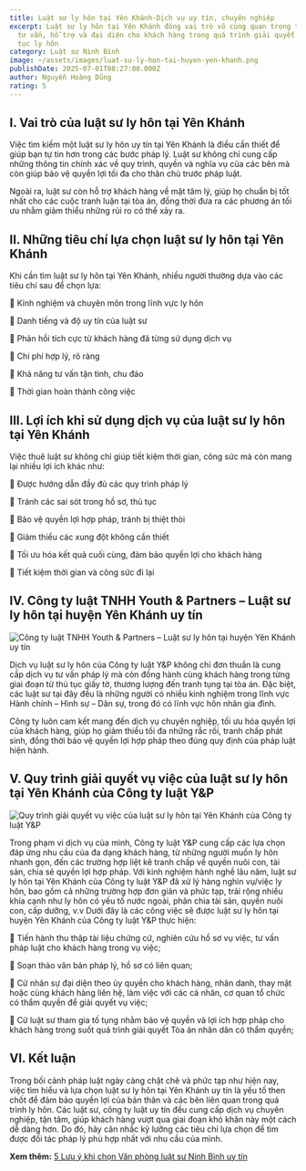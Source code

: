 ```yaml
---
title: Luật sư ly hôn tại Yên Khánh-Dịch vụ uy tín, chuyên nghiệp
excerpt: Luật sư ly hôn tại Yên Khánh đóng vai trò vô cùng quan trọng trong việc
  tư vấn, hỗ trợ và đại diện cho khách hàng trong quá trình giải quyết các thủ
  tục ly hôn
category: Luật sư Ninh Bình
image: ~/assets/images/luat-su-ly-hon-tai-huyen-yen-khanh.png
publishDate: 2025-07-01T08:27:00.000Z
author: Nguyễn Hoàng Dũng
rating: 5
---
```

## I.	Vai trò của luật sư ly hôn tại Yên Khánh

Việc tìm kiếm một luật sư ly hôn uy tín tại Yên Khánh là điều cần thiết để giúp bạn tự tin hơn trong các bước pháp lý. Luật sư không chỉ cung cấp những thông tin chính xác về quy trình, quyền và nghĩa vụ của các bên mà còn giúp bảo vệ quyền lợi tối đa cho thân chủ trước pháp luật.

Ngoài ra, luật sư còn hỗ trợ khách hàng về mặt tâm lý, giúp họ chuẩn bị tốt nhất cho các cuộc tranh luận tại tòa án, đồng thời đưa ra các phương án tối ưu nhằm giảm thiểu những rủi ro có thể xảy ra.

## II.	Những tiêu chí lựa chọn luật sư ly hôn tại Yên Khánh

Khi cần tìm luật sư ly hôn tại Yên Khánh, nhiều người thường dựa vào các tiêu chí sau để chọn lựa:

	Kinh nghiệm và chuyên môn trong lĩnh vực ly hôn

	Danh tiếng và độ uy tín của luật sư

	Phản hồi tích cực từ khách hàng đã từng sử dụng dịch vụ

	Chi phí hợp lý, rõ ràng

	Khả năng tư vấn tận tình, chu đáo

	Thời gian hoàn thành công việc

## III.	Lợi ích khi sử dụng dịch vụ của luật sư ly hôn tại Yên Khánh

Việc thuê luật sư không chỉ giúp tiết kiệm thời gian, công sức mà còn mang lại nhiều lợi ích khác như:

	Được hướng dẫn đầy đủ các quy trình pháp lý

	Tránh các sai sót trong hồ sơ, thủ tục

	Bảo vệ quyền lợi hợp pháp, tránh bị thiệt thòi

	Giảm thiểu các xung đột không cần thiết

	Tối ưu hóa kết quả cuối cùng, đảm bảo quyền lợi cho khách hàng

	Tiết kiệm thời gian và công sức đi lại

## IV.	Công ty luật TNHH Youth & Partners – Luật sư ly hôn tại huyện Yên Khánh uy tín

 

![Công ty luật TNHH Youth & Partners – Luật sư ly hôn tại huyện Yên Khánh uy tín](~/assets/images/cong-ty-luat-tnhh-youth-and-artners-luat-su-ly-hon-tai-huyen-yen-khanh-uy-tin.jpg "Công ty luật TNHH Youth & Partners – Luật sư ly hôn tại huyện Yên Khánh uy tín")

Dịch vụ luật sư ly hôn của Công ty luật Y&P không chỉ đơn thuần là cung cấp dịch vụ tư vấn pháp lý mà còn đồng hành cùng khách hàng trong từng giai đoạn từ thủ tục giấy tờ, thương lượng đến tranh tụng tại tòa án. Đặc biệt, các luật sư tại đây đều là những người có nhiều kinh nghiệm trong lĩnh vực Hành chính – Hình sự – Dân sự, trong đó có lĩnh vực hôn nhân gia đình.

Công ty luôn cam kết mang đến dịch vụ chuyên nghiệp, tối ưu hóa quyền lợi của khách hàng, giúp họ giảm thiểu tối đa những rắc rối, tranh chấp phát sinh, đồng thời bảo vệ quyền lợi hợp pháp theo đúng quy định của pháp luật hiện hành.

## V.	Quy trình giải quyết vụ việc của luật sư ly hôn tại Yên Khánh của Công ty luật Y&P

![Quy trình giải quyết vụ việc của luật sư ly hôn tại Yên Khánh của Công ty luật Y&P](~/assets/images/quy-trinh-giai-quyet-vu-viec-cua-luat-su-ly-hon-tai-yen-khanh-cua-cong-ty-luat-y-p.png "Quy trình giải quyết vụ việc của luật sư ly hôn tại Yên Khánh của Công ty luật Y&P")

Trong phạm vi dịch vụ của mình, Công ty luật Y&P cung cấp các lựa chọn đáp ứng nhu cầu của đa dạng khách hàng, từ những người muốn ly hôn nhanh gọn, đến các trường hợp liệt kê tranh chấp về quyền nuôi con, tài sản, chia sẻ quyền lợi hợp pháp. Với kinh nghiệm hành nghề lâu năm, luật sư ly hôn tại Yên Khánh của Công ty luật Y&P đã xử lý hàng nghìn vụ/việc ly hôn, bao gồm cả những trường hợp đơn giản và phức tạp, trải rộng nhiều khía cạnh như ly hôn có yếu tố nước ngoài, phân chia tài sản, quyền nuôi con, cấp dưỡng, v.v Dưới đây là các công việc sẽ được luật sư ly hôn tại huyện Yên Khánh của Công ty luật Y&P thực hiện:

	Tiến hành thu thập tài liệu chứng cứ, nghiên cứu hồ sơ vụ việc, tư vấn pháp luật cho khách hàng trong vụ việc;

	Soạn thảo văn bản pháp lý, hồ sơ có liên quan;

	Cử nhân sự đại diện theo ủy quyền cho khách hàng, nhân danh, thay mặt hoặc cùng khách hàng liên hệ, làm việc với các cá nhân, cơ quan tổ chức có thẩm quyền để giải quyết vụ việc;

	Cử luật sư tham gia tố tụng nhằm bảo vệ quyền và lợi ích hợp pháp cho khách hàng trong suốt quá trình giải quyết Tòa án nhân dân có thẩm quyền;

## VI.	Kết luận

Trong bối cảnh pháp luật ngày càng chặt chẽ và phức tạp như hiện nay, việc tìm hiểu và lựa chọn luật sư ly hôn tại Yên Khánh uy tín là yếu tố then chốt để đảm bảo quyền lợi của bản thân và các bên liên quan trong quá trình ly hôn. Các luật sư, công ty luật uy tín đều cung cấp dịch vụ chuyên nghiệp, tận tâm, giúp khách hàng vượt qua giai đoạn khó khăn này một cách dễ dàng hơn. Do đó, hãy cân nhắc kỹ lưỡng các tiêu chí lựa chọn để tìm được đối tác pháp lý phù hợp nhất với nhu cầu của mình.

**Xem thêm:** [5 Lưu ý khi chọn Văn phòng luật sư Ninh Bình uy tín](https://yplawfirm.vn/tin-tuc/5-luu-y-khi-chon-van-phong-luat-su-ninh-binh-uy-tin)
